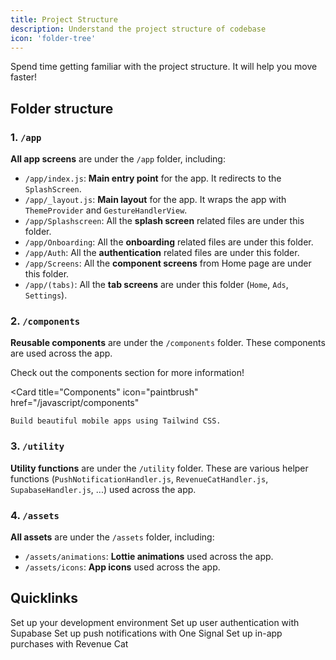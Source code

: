 ```yaml
---
title: Project Structure
description: Understand the project structure of codebase
icon: 'folder-tree'
---
```


<Tip>
    Spend time getting familiar with the project structure. It will help you move faster!
</Tip>

## Folder structure
### 1. `/app`
**All app screens** are under the `/app` folder, including:
- `/app/index.js`: **Main entry point** for the app. It redirects to the `SplashScreen`.
- `/app/_layout.js`: **Main layout** for the app. It wraps the app with `ThemeProvider` and `GestureHandlerView`.
- `/app/Splashscreen`: All the **splash screen** related files are under this folder.
- `/app/Onboarding`: All the **onboarding** related files are under this folder.
- `/app/Auth`: All the **authentication** related files are under this folder.
- `/app/Screens`: All the **component screens** from Home page are under this folder.
- `/app/(tabs)`: All the **tab screens** are under this folder (`Home`, `Ads`, `Settings`).

### 2. `/components`
**Reusable components** are under the `/components` folder. These components are used across the app.

<Tip>
    Check out the components section for more information!
</Tip>

<Card
    title="Components"
    icon="paintbrush"
    href="/javascript/components"
>
    Build beautiful mobile apps using Tailwind CSS.
</Card>

### 3. `/utility`
**Utility functions** are under the `/utility` folder. These are various helper functions (`PushNotificationHandler.js`, `RevenueCatHandler.js`, `SupabaseHandler.js`, ...) used across the app.

### 4. `/assets`
**All assets** are under the `/assets` folder, including:
- `/assets/animations`: **Lottie animations** used across the app.
- `/assets/icons`: **App icons** used across the app.

## Quicklinks

<CardGroup cols={2}>
  <Card
    title="Set up development environment"
    icon="screwdriver-wrench"
    href="https://docs.expoship.dev/javascript/development-environment"
  >
    Set up your development environment
  </Card>
  <Card
    title="Set up Supabase"
    icon="bolt"
    href="https://docs.expoship.dev/javascript/supabase"
  >
    Set up user authentication with Supabase
  </Card>
  <Card
    title="Set up One Signal"
    icon="bell"
    href="https://docs.expoship.dev/javascript/onesignal"
  >
    Set up push notifications with One Signal
  </Card>
  <Card
    title="Set up Revenue Cat"
    icon="money-bill"
    href="https://docs.expoship.dev/javascript/revenuecat"
  >
    Set up in-app purchases with Revenue Cat
  </Card>
</CardGroup>